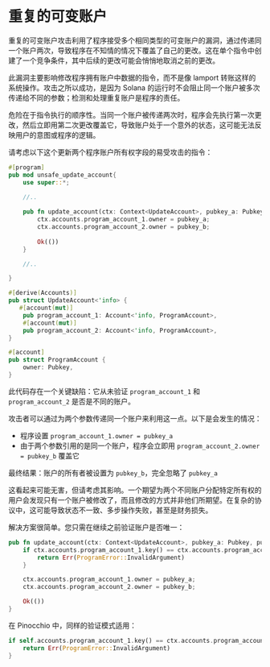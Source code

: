 
# 重复的可变账户

重复的可变账户攻击利用了程序接受多个相同类型的可变账户的漏洞，通过传递同一个账户两次，导致程序在不知情的情况下覆盖了自己的更改。这在单个指令中创建了一个竞争条件，其中后续的更改可能会悄悄地取消之前的更改。

此漏洞主要影响修改程序拥有账户中数据的指令，而不是像 lamport 转账这样的系统操作。攻击之所以成功，是因为 Solana 的运行时不会阻止同一个账户被多次传递给不同的参数；检测和处理重复账户是程序的责任。

危险在于指令执行的顺序性。当同一个账户被传递两次时，程序会先执行第一次更改，然后立即用第二次更改覆盖它，导致账户处于一个意外的状态，这可能无法反映用户的意图或程序的逻辑。

<ArticleSection name="Anchor" id="anchor" level="h2" />

请考虑以下这个更新两个程序账户所有权字段的易受攻击的指令：

```rust
#[program]
pub mod unsafe_update_account{
    use super::*;
    
    //..

    pub fn update_account(ctx: Context<UpdateAccount>, pubkey_a: Pubkey, pubkey_b: Pubkey) -> Result<()> {
        ctx.accounts.program_account_1.owner = pubkey_a;
        ctx.accounts.program_account_2.owner = pubkey_b;
        
        Ok(())
    }

    //..

}

#[derive(Accounts)]
pub struct UpdateAccount<'info> {
   #[account(mut)]
    pub program_account_1: Account<'info, ProgramAccount>,
    #[account(mut)]
    pub program_account_2: Account<'info, ProgramAccount>,
}

#[account]
pub struct ProgramAccount {
    owner: Pubkey,
}
```

此代码存在一个关键缺陷：它从未验证 `program_account_1` 和 `program_account_2` 是否是不同的账户。

攻击者可以通过为两个参数传递同一个账户来利用这一点。以下是会发生的情况：
- 程序设置 `program_account_1.owner = pubkey_a`
- 由于两个参数引用的是同一个账户，程序会立即用 `program_account_2.owner = pubkey_b` 覆盖它

最终结果：账户的所有者被设置为 `pubkey_b`，完全忽略了 `pubkey_a`

这看起来可能无害，但请考虑其影响。一个期望为两个不同账户分配特定所有权的用户会发现只有一个账户被修改了，而且修改的方式并非他们所期望。在复杂的协议中，这可能导致状态不一致、多步操作失败，甚至是财务损失。

解决方案很简单。您只需在继续之前验证账户是否唯一：

```rust
pub fn update_account(ctx: Context<UpdateAccount>, pubkey_a: Pubkey, pubkey_b: Pubkey) -> Result<()> {
    if ctx.accounts.program_account_1.key() == ctx.accounts.program_account_2.key() {
        return Err(ProgramError::InvalidArgument)
    }

    ctx.accounts.program_account_1.owner = pubkey_a;
    ctx.accounts.program_account_2.owner = pubkey_b;

    Ok(())
}
```

<ArticleSection name="Pinocchio" id="pinocchio" level="h2" />

在 Pinocchio 中，同样的验证模式适用：

```rust
if self.accounts.program_account_1.key() == ctx.accounts.program_account_2.key() {
    return Err(ProgramError::InvalidArgument)
}
```
